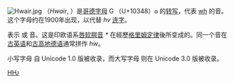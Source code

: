 {{Infobox alphabet|alphabet=拉丁|uuc=01F6|ulc=0195}}
[[File:Hwair.jpg|thumb]]
{{Unicode|'''Ƕ''', '''ƕ'''}}（''Hwair'', ''{{lang|got|Ƕair}}''）是[[哥德字母|哥德字母]] [[File:Gothic_hw.png|14px]]（U+10348）<span style="font-family:Code2001;">𐍈</span> 的[[转写|转写]]，代表 [[wh|wh]] 的音。这个字母约在1900年出现，以代替 ''hv'' [[连字|连字]]。

{{Unicode|ƕ}} 表示 {{IPA|/xʷ/}} 或 {{IPA4|ʍ}} 音。这是印欧语系[[唇软腭音|唇软腭音]] ''*{{IPA|kʷ}}'' 在經歷[[格里姆定律|格里姆定律]]後所变成的。同一个音在[[古英语|古英语]]和[[古高地德语|古高地德语]]通常拼作 ''hw''。

小写字母 {{Unicode|ƕ}} 自 Unicode 1.0 版被收录，而大写字母 {{Unicode|Ƕ}} 则在 Unicode 3.0 版被收录。

{{Latin alphabet}}

[[Category:不常见拉丁字母|HǶ]]